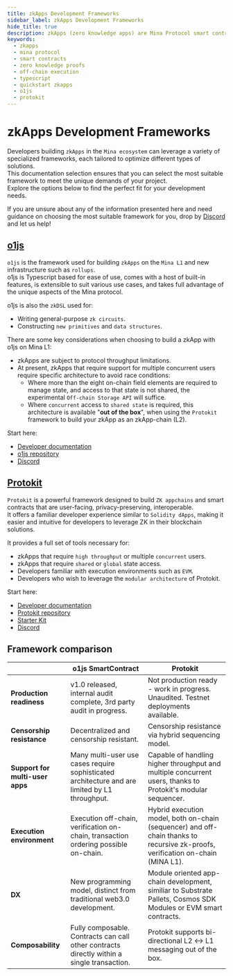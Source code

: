 ```yaml
---
title: zkApps Development Frameworks
sidebar_label: zkApps Development Frameworks
hide_title: true
description: zkApps (zero knowledge apps) are Mina Protocol smart contracts powered by zero knowledge proofs, specifically using zk-SNARKs.
keywords:
  - zkapps
  - mina protocol
  - smart contracts
  - zero knowledge proofs
  - off-chain execution
  - typescript
  - quickstart zkapps
  - o1js
  - protokit
---
```


# zkApps Development Frameworks

Developers building `zkApps` in the `Mina ecosystem` can leverage a variety of specialized frameworks, each tailored to optimize different types of solutions.  
This documentation selection ensures that you can select the most suitable framework to meet the unique demands of your project.  
Explore the options below to find the perfect fit for your development needs.

If you are unsure about any of the information presented here and need guidance on choosing the most suitable framework for you, drop by [Discord](https://discord.gg/minaprotocol) and let us help!

## [o1js](/zkapps/o1js)

`o1js` is the framework used for building `zkApps` on the `Mina L1` and new infrastructure such as `rollups`.  
o1js is Typescript based for ease of use, comes with a host of built-in features, is extensible to suit various use cases, and takes full advantage of the unique aspects of the Mina protocol.

o1js is also the `zkDSL` used for:

- Writing general-purpose `zk circuits`.
- Constructing `new primitives` and `data structures`.

There are some key considerations when choosing to build a zkApp with o1js on Mina L1:

- zkApps are subject to protocol throughput limitations.
- At present, zkApps that require support for multiple concurrent users require specific architecture to avoid race conditions:
  - Where more than the eight on-chain field elements are required to manage state, and access to that state is not shared, the experimental `Off-chain Storage API` will suffice.
  - Where `concurrent` access to `shared state` is required, this architecture is available "**out of the box**", when using the `Protokit` framework to build your zkApp as an zkApp-chain (L2).

Start here:

- [Developer documentation](/zkapps/o1js)
- [o1js repository](https://github.com/o1-labs/o1js)
- [Discord](https://discord.gg/minaprotocol)

## [Protokit](https://protokit.dev/)

`Protokit` is a powerful framework designed to build `ZK appchains` and smart contracts that are user-facing, privacy-preserving, interoperable.  
It offers a familiar developer experience similar to `Solidity dApps`, making it easier and intuitive for developers to leverage ZK in their blockchain solutions.

It provides a full set of tools necessary for:

- zkApps that require `high throughput` or multiple `concurrent` users.
- zkApps that require `shared` or `global` state access.
- Developers familiar with execution environments such as `EVM`.
- Developers who wish to leverage the `modular architecture` of Protokit.

Start here:

- [Developer documentation](https://github.com/proto-kit)
- [Protokit repository](https://github.com/proto-kit)
- [Starter Kit](https://github.com/proto-kit/starter-kit)
- [Discord](https://discord.gg/AMGnGAxsKp)

## Framework comparison

|| o1js SmartContract | Protokit |
|--|--|--|
|**Production readiness**|v1.0 released, internal audit complete, 3rd party audit in progress.|Not production ready - work in progress. Unaudited. Testnet deployments available.|
|**Censorship resistance**|Decentralized and censorship resistant.|Censorship resistance via hybrid sequencing model.|
|**Support for multi-user apps**|Many multi-user use cases require sophisticated architecture and are limited by L1 throughput.|Capable of handling higher throughput and multiple concurrent users, thanks to Protokit's modular sequencer.|
|**Execution environment**|Execution off-chain, verification on-chain, transaction ordering possible on-chain.|Hybrid execution model, both on-chain (sequencer) and off-chain thanks to recursive zk-proofs, verification on-chain (MINA L1).|
|**DX**|New programming model, distinct from traditional web3.0 development.|Module oriented app-chain development, similiar to Substrate Pallets, Cosmos SDK Modules or EVM smart contracts.|
|**Composability**|Fully composable. Contracts can call other contracts directly within a single transaction.|Protokit supports bi-directional L2 &harr; L1 messaging out of the box.|
